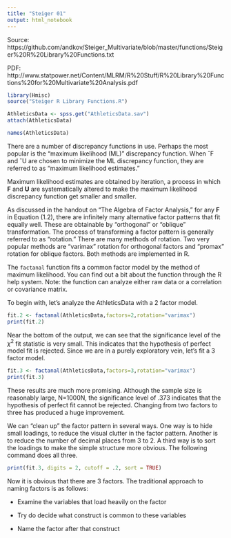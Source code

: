 ```yaml
---
title: "Steiger 01"
output: html_notebook
---
```


Source: https://github.com/andkov/Steiger_Multivariate/blob/master/functions/Steiger%20R%20Library%20Functions.txt

PDF: http://www.statpower.net/Content/MLRM/R%20Stuff/R%20Library%20Functions%20for%20Multivariate%20Analysis.pdf


```r
library(Hmisc) 
source("Steiger R Library Functions.R")
```

```r
AthleticsData <- spss.get("AthleticsData.sav") 
attach(AthleticsData) 

names(AthleticsData) 
```

There are a number of discrepancy functions in use. Perhaps the most popular is the “maximum likelihood (ML)” discrepancy function. When ˆF and ˆU are chosen to minimize the ML discrepancy function, they are referred to as “maximum likelihood estimates.” 

Maximum likelihood estimates are obtained by iteration, a process in which $\mathbf F$ and $\mathbf U$ are systematically altered to make the maximum likelihood discrepancy function get 
smaller and smaller.  

As discussed in the handout on “The Algebra of Factor Analysis,” for any 
$\mathbf F$ in Equation (1.2), there are infinitely many alternative factor patterns that fit equally well. These are obtainable by “orthogonal” or “oblique” transformation. The process of 
transforming a factor pattern is generally referred to as “rotation.”  There are many 
methods of rotation. Two very popular methods are “varimax” rotation for orthogonal 
factors and “promax” rotation for oblique factors. Both methods are implemented in R. 

The `factanal` function fits a common factor model by the method of maximum 
likelihood.  You can find out a bit about the function through the R help system. Note: 
the function can analyze either raw data or a correlation or covariance matrix.  

To begin with, let’s analyze the AthleticsData with a 2 factor model.  

```r
fit.2 <- factanal(AthleticsData,factors=2,rotation="varimax") 
print(fit.2) 
```

Near the bottom of the output, we can see that the significance level of the $\chi^2$ fit statistic is very small. This indicates that the hypothesis of perfect model fit is rejected. Since we are in a purely exploratory vein, let’s fit a 3 factor model. 

```r
fit.3 <- factanal(AthleticsData,factors=3,rotation="varimax") 
print(fit.3) 
```

These results are much more promising. Although the sample size is reasonably large, 
N=1000N, the significance level of .373 indicates that the hypothesis of perfect fit cannot be rejected. Changing from two factors to three has produced a huge improvement.  

We can “clean up” the factor pattern in several ways. One way is to hide small 
loadings, to reduce the visual clutter in the factor pattern. Another is to reduce the 
number of decimal places from 3 to 2. A third way is to sort the loadings to make the 
simple structure more obvious. The following command does all three. 

```r
print(fit.3, digits = 2, cutoff = .2, sort = TRUE)
```

Now it is obvious that there are 3 factors.  The traditional approach to naming factors is as follows:  

* Examine the variables that load heavily on the factor 

* Try do decide what construct is common to these variables

* Name the factor after that construct 


